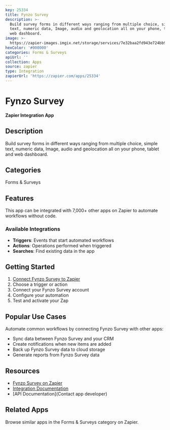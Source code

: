 ```yaml
---
key: 25334
title: Fynzo Survey
description: >-
  Build survey forms in different ways ranging from multiple choice, simple
  text, numeric data, Image, audio and geolocation all on your phone, tablet and
  web dashboard.
image: >-
  https://zapier-images.imgix.net/storage/services/7e32baa2fd943e724bb927f784947ba6.png?auto=format%2Ccompress&ixlib=python-3.0.0&q=50
hexColor: '#000000'
categories: Forms & Surveys
apiUrl: ''
collection: Apps
source: zapier
type: Integration
zapierUrl: 'https://zapier.com/apps/25334'
---
```

# Fynzo Survey

**Zapier Integration App**

## Description

Build survey forms in different ways ranging from multiple choice, simple text, numeric data, Image, audio and geolocation all on your phone, tablet and web dashboard.

## Categories

Forms & Surveys

## Features

This app can be integrated with 7,000+ other apps on Zapier to automate workflows without code.

### Available Integrations

- **Triggers**: Events that start automated workflows
- **Actions**: Operations performed when triggered
- **Searches**: Find existing data in the app

## Getting Started

1. [Connect Fynzo Survey to Zapier](https://zapier.com/apps/25334)
2. Choose a trigger or action
3. Connect your Fynzo Survey account
4. Configure your automation
5. Test and activate your Zap

## Popular Use Cases

Automate common workflows by connecting Fynzo Survey with other apps:

- Sync data between Fynzo Survey and your CRM
- Create notifications when new items are added
- Back up Fynzo Survey data to cloud storage
- Generate reports from Fynzo Survey data

## Resources

- [Fynzo Survey on Zapier](https://zapier.com/apps/25334)
- [Integration Documentation](https://zapier.com/apps/25334/integrations)
- [API Documentation](Contact app developer)

## Related Apps

Browse similar apps in the Forms & Surveys category on Zapier.

